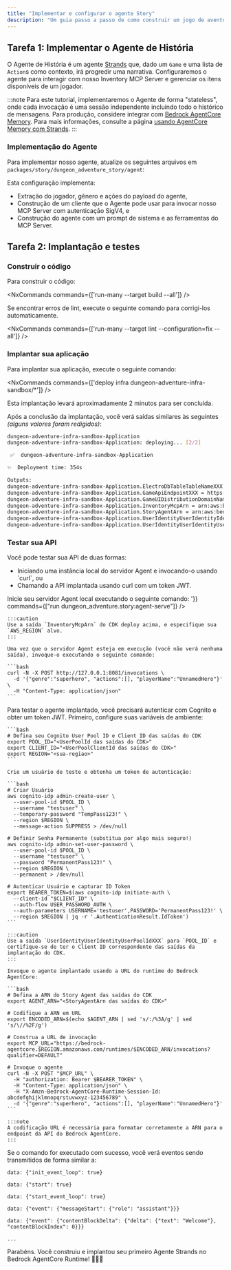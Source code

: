 ```yaml
---
title: "Implementar e configurar o agente Story"
description: "Um guia passo a passo de como construir um jogo de aventura de dungeon alimentado por IA agêntica usando o @aws/nx-plugin."
---
```




## Tarefa 1: Implementar o Agente de História

O Agente de História é um agente [Strands](https://strandsagents.com/) que, dado um `Game` e uma lista de `Action`s como contexto, irá progredir uma narrativa. Configuraremos o agente para interagir com nosso Inventory MCP Server e gerenciar os itens disponíveis de um jogador.

:::note
Para este tutorial, implementaremos o Agente de forma "stateless", onde cada invocação é uma sessão independente incluindo todo o histórico de mensagens. Para produção, considere integrar com [Bedrock AgentCore Memory](https://docs.aws.amazon.com/bedrock-agentcore/latest/devguide/memory.html). Para mais informações, consulte a página [usando AgentCore Memory com Strands](https://github.com/aws/bedrock-agentcore-sdk-python/tree/main/src/bedrock_agentcore/memory/integrations/strands).
:::

### Implementação do Agente

Para implementar nosso agente, atualize os seguintes arquivos em `packages/story/dungeon_adventure_story/agent`:

<Tabs>
  <TabItem label="main.py">
<E2EDiff lang="python" before="dungeon-adventure/3/main.py.old.template" after="dungeon-adventure/3/main.py.template" />
  </TabItem>
  <TabItem label="agent.py">
<E2EDiff lang="python" before="dungeon-adventure/3/agent.py.old.template" after="dungeon-adventure/3/agent.py.template" />
  </TabItem>
</Tabs>

Esta configuração implementa:

- Extração do jogador, gênero e ações do payload do agente,
- Construção de um cliente que o Agente pode usar para invocar nosso MCP Server com autenticação SigV4, e
- Construção do agente com um prompt de sistema e as ferramentas do MCP Server.

## Tarefa 2: Implantação e testes

### Construir o código

Para construir o código:

<NxCommands commands={['run-many --target build --all']} />

<Aside type="tip">
Se encontrar erros de lint, execute o seguinte comando para corrigi-los automaticamente.

<NxCommands commands={['run-many --target lint --configuration=fix --all']} />
</Aside>

### Implantar sua aplicação
Para implantar sua aplicação, execute o seguinte comando:

<NxCommands commands={['deploy infra dungeon-adventure-infra-sandbox/*']} />

Esta implantação levará aproximadamente 2 minutos para ser concluída.

Após a conclusão da implantação, você verá saídas similares às seguintes _(alguns valores foram redigidos)_:

```bash
dungeon-adventure-infra-sandbox-Application
dungeon-adventure-infra-sandbox-Application: deploying... [2/2]

 ✅  dungeon-adventure-infra-sandbox-Application

✨  Deployment time: 354s

Outputs:
dungeon-adventure-infra-sandbox-Application.ElectroDbTableTableNameXXX = dungeon-adventure-infra-sandbox-Application-ElectroDbTableXXX-YYY
dungeon-adventure-infra-sandbox-Application.GameApiEndpointXXX = https://xxx.execute-api.region.amazonaws.com/prod/
dungeon-adventure-infra-sandbox-Application.GameUIDistributionDomainNameXXX = xxx.cloudfront.net
dungeon-adventure-infra-sandbox-Application.InventoryMcpArn = arn:aws:bedrock-agentcore:region:xxxxxxx:runtime/dungeonadventureventoryMcpServerXXXX-YYYY
dungeon-adventure-infra-sandbox-Application.StoryAgentArn = arn:aws:bedrock-agentcore:region:xxxxxxx:runtime/dungeonadventurecationStoryAgentXXXX-YYYY
dungeon-adventure-infra-sandbox-Application.UserIdentityUserIdentityIdentityPoolIdXXX = region:xxx
dungeon-adventure-infra-sandbox-Application.UserIdentityUserIdentityUserPoolIdXXX = region_xxx
```

### Testar sua API

Você pode testar sua API de duas formas:
<ul>
<li>Iniciando uma instância local do servidor Agent e invocando-o usando `curl`, ou</li>
<li>Chamando a API implantada usando curl com um token JWT.</li>
</ul>

<Tabs>
  <TabItem label="Local">
  Inicie seu servidor Agent local executando o seguinte comando:
    <NxCommands highlights={['arn:aws:bedrock-agentcore:region:xxxxxxx:runtime/dungeonadventureventoryMcpServerXXXX-YYYY', 'region']} env={{INVENTORY_MCP_ARN:"arn:aws:bedrock-agentcore:region:xxxxxxx:runtime/dungeonadventureventoryMcpServerXXXX-YYYY", AWS_REGION: '<region>'}} commands={["run dungeon_adventure.story:agent-serve"]} />

    :::caution
    Use a saída `InventoryMcpArn` do CDK deploy acima, e especifique sua `AWS_REGION` alvo.
    :::

    Uma vez que o servidor Agent esteja em execução (você não verá nenhuma saída), invoque-o executando o seguinte comando:

    ```bash
    curl -N -X POST http://127.0.0.1:8081/invocations \
      -d '{"genre":"superhero", "actions":[], "playerName":"UnnamedHero"}' \
      -H "Content-Type: application/json"
    ```
  </TabItem>
  <TabItem label="Implantado">
    Para testar o agente implantado, você precisará autenticar com Cognito e obter um token JWT. Primeiro, configure suas variáveis de ambiente:

    ```bash
    # Defina seu Cognito User Pool ID e Client ID das saídas do CDK
    export POOL_ID="<UserPoolId das saídas do CDK>"
    export CLIENT_ID="<UserPoolClientId das saídas do CDK>"
    export REGION="<sua-regiao>"
    ```

    Crie um usuário de teste e obtenha um token de autenticação:

    ```bash
    # Criar Usuário
    aws cognito-idp admin-create-user \
      --user-pool-id $POOL_ID \
      --username "testuser" \
      --temporary-password "TempPass123!" \
      --region $REGION \
      --message-action SUPPRESS > /dev/null

    # Definir Senha Permanente (substitua por algo mais seguro!)
    aws cognito-idp admin-set-user-password \
      --user-pool-id $POOL_ID \
      --username "testuser" \
      --password "PermanentPass123!" \
      --region $REGION \
      --permanent > /dev/null

    # Autenticar Usuário e capturar ID Token
    export BEARER_TOKEN=$(aws cognito-idp initiate-auth \
      --client-id "$CLIENT_ID" \
      --auth-flow USER_PASSWORD_AUTH \
      --auth-parameters USERNAME='testuser',PASSWORD='PermanentPass123!' \
      --region $REGION | jq -r '.AuthenticationResult.IdToken')
    ```

    :::caution
    Use a saída `UserIdentityUserIdentityUserPoolIdXXX` para `POOL_ID` e certifique-se de ter o Client ID correspondente das saídas da implantação do CDK.
    :::

    Invoque o agente implantado usando a URL do runtime do Bedrock AgentCore:

    ```bash
    # Defina a ARN do Story Agent das saídas do CDK
    export AGENT_ARN="<StoryAgentArn das saídas do CDK>"

    # Codifique a ARN em URL
    export ENCODED_ARN=$(echo $AGENT_ARN | sed 's/:/%3A/g' | sed 's/\//%2F/g')

    # Construa a URL de invocação
    export MCP_URL="https://bedrock-agentcore.$REGION.amazonaws.com/runtimes/$ENCODED_ARN/invocations?qualifier=DEFAULT"

    # Invoque o agente
    curl -N -X POST "$MCP_URL" \
      -H "authorization: Bearer $BEARER_TOKEN" \
      -H "Content-Type: application/json" \
      -H "X-Amzn-Bedrock-AgentCore-Runtime-Session-Id: abcdefghijklmnopqrstuvwxyz-123456789" \
      -d '{"genre":"superhero", "actions":[], "playerName":"UnnamedHero"}'
    ```

    :::note
    A codificação URL é necessária para formatar corretamente a ARN para o endpoint da API do Bedrock AgentCore.
    :::
  </TabItem>
</Tabs>

Se o comando for executado com sucesso, você verá eventos sendo transmitidos de forma similar a:

```
data: {"init_event_loop": true}

data: {"start": true}

data: {"start_event_loop": true}

data: {"event": {"messageStart": {"role": "assistant"}}}

data: {"event": {"contentBlockDelta": {"delta": {"text": "Welcome"}, "contentBlockIndex": 0}}}

...
```

Parabéns. Você construiu e implantou seu primeiro Agente Strands no Bedrock AgentCore Runtime! 🎉🎉🎉